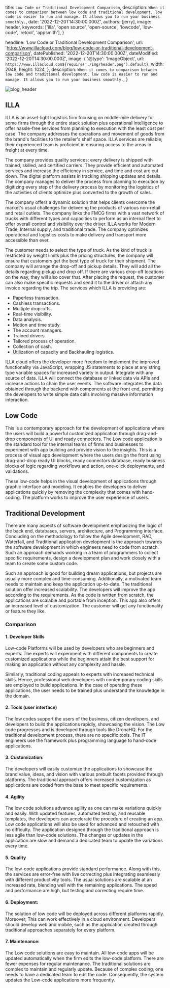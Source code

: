 
  title: `Low Code or Traditional Development Comparison`,
  description: `When it comes to comparison between low code and traditional development, low code is easier to run and manage. It allows you to run your business smoothly.`,
  date: '2022-12-20T14:30:00.000Z',
  authors: [jerry],
  image: header,
  keywords: ['illa', 'open source', 'open-source', 'lowcode', 'low-code', 'retool', 'appsmith'],
}

  headline: 'Low Code or Traditional Development Comparison',
  url: 'https://www.illacloud.com/blog/low-code-or-traditional-development-comparison',
  datePublished: '2022-12-20T14:30:00.000Z',
  dateModified: '2022-12-20T14:30:00.000Z',
  image: {
    '@type': 'ImageObject',
    url: `https://www.illacloud.com${require('./img/header.png').default}`,
    width: 2048,
    height: 1024,
  },
  description: `When it comes to comparison between low code and traditional development, low code is easier to run and manage. It allows you to run your business smoothly.`,
}

<img
  src={header}
  alt="blog_header"
/>

## ILLA

ILLA is an asset-light logistics firm focusing on middle-mile delivery for some firms through the entire stack solution plus operational intelligence to offer hassle-free services from planning to execution with the least cost per case. The company addresses the operations and movement of goods from the brand's facilities to the retailer's shelf space. ILLA services are reliable; their experienced team is proficient in ensuring access to the areas in freight at every time.

The company provides quality services; every delivery is shipped with trained, skilled, and certified carriers. They provide efficient and automated services and increase the efficiency in service, and time and cost are cut down. The digital platform assists in tracking shipping updates and details. The company manages to deliver the process from planning to execution by digitizing every step of the delivery process by monitoring the logistics of the activities of clients optimize plus converted to the growth of sales.

The company offers a dynamic solution that helps clients overcome the market's usual challenges for delivering the products of various non-retail and retail outlets. The company links the FMCG firms with a vast network of trucks with different types and capacities to perform as an internal fleet to offer overall control and visibility over the driver. ILLA works for Modern Trade, Internal supply, and traditional trade. The company optimizes operational and logistics costs to make delivery and transport more accessible than ever.

The customer needs to select the type of truck. As the kind of truck is restricted by weight limits plus the pricing structures, the company will ensure that customers get the best type of truck for their shipment. The company will arrange the drop-off and pickup details. They will add all the details regarding pickup and drop off. If there are various drop-off locations on the way, they will also cover that. After placing the request, the customer can also make specific requests and send it to the driver or attach any invoice regarding the trip. The services which ILLA is providing are:

* Paperless transaction.
* Cashless transactions.
* Multiple drop-offs.
* Real-time visibility.
* Data analysis.
* Motion and time study.
* The account managers.
* Trained drivers.
* Tailored process of operation.
* Collection of cash.
* Utilization of capacity and Backhauling logistics.

ILLA cloud offers the developer more freedom to implement the improved functionality via JavaScript, wrapping JS statements to place at any string type variable spaces for increased variety in output. Integrate with any source of data. ILLA will connect the database or linked data via APIs and increase actions to chain the user events. The software integrates the data obtained through the backend with components at the front end, permitting the developers to write simple data calls involving massive information interaction.

## Low Code

This is a contemporary approach for the development of applications where the users will build a powerful customized application through drag-and-drop components of UI and ready connectors. The Low code application is the standard tool for the internal teams of firms and businesses to experiment with app building and provide vision to the insights. This is a process of visual app development where the users design the front using drag-and-drop ready UI blocks, ready connectors database, ready business blocks of logic regarding workflows and action, one-click deployments, and validations.

These low-code helps in the visual development of applications through graphic interface and modeling. It enables the developers to deliver applications quickly by removing the complexity that comes with hand-coding. The platform works to improve the user experience of users.

## Traditional Development

There are many aspects of software development emphasizing the logic of the back end, databases, servers, architecture, and Programming interface. Concluding on the methodology to follow the Agile development, RAD, Waterfall, and Traditional application development is the approach towards the software development in which engineers need to code from scratch. Such an approach demands working in a team of programmers to collect specific requirements, design a development plan and work closely with a team to create some custom code.

Such an approach is good for building dream applications, but projects are usually more complex and time-consuming. Additionally, a motivated team needs to maintain and keep the application up-to-date. The traditional solution offer increased scalability. The developers will improve the app according to the requirements. As the code is written from scratch, the applications are scalable and portable from inception. This app also offers an increased level of customization. The customer will get any functionality or feature they like.

### Comparison

#### 1. Developer Skills

Low-code Platforms will be used by developers who are beginners and experts. The experts will experiment with different components to create customized applications while the beginners attain the best support for making an application without any complexity and hassle.

Similarly, traditional coding appeals to experts with increased technical skills. Hence, professional web developers with contemporary coding skills are employed to build applications. In the case of operating these applications, the user needs to be trained plus understand the knowledge in the domain.

#### 2. Tools (user interface)

The low codes support the users of the business, citizen developers, and developers to build the applications rapidly, showcasing the vision. The Low code progresses and is developed through tools like DronaHQ. For the traditional development process, there are no specific tools. The IT engineers use the framework plus programming language to hand-code applications.

#### 3. Customization:

The developers will easily customize the applications to showcase the brand value, ideas, and vision with various prebuilt facets provided through platforms. The traditional approach offers increased customization as applications are coded from the base to meet specific requirements.

#### 4. Agility

The low code solutions advance agility as one can make variations quickly and easily. With updated features, automated testing, and reusable templates, the developers can accelerate the procedure of creating an app. Low code applications will also be used for advanced and retouched with no difficulty. The application designed through the traditional approach is less agile than low-code solutions. The changes or updates in the application are slow and demand a dedicated team to update the variations every time.

#### 5. Quality

The low-code applications provide standard performance. Along with this, the services are error-free with live correcting plus integrating seamlessly with different productivity tools. The usual solutions are scalable at an increased rate, blending well with the remaining applications. The speed and performance are high, but testing and correcting require time.

#### 6. Deployment:

The solution of low code will be deployed across different platforms rapidly. Moreover, This can work effectively in a cloud environment. Developers should develop web and mobile, such as the application created through traditional approaches separately for every platform.

#### 7. Maintenance:

The Low code solutions are easy to maintain. All low-code apps will be updated automatically when the firm edits the low-code platform. There are fewer expenses for regular maintenance. The traditional solutions are complex to maintain and regularly update. Because of complex coding, one needs to have a dedicated team to edit the code. Consequently, the system updates the Low-code applications more frequently.
